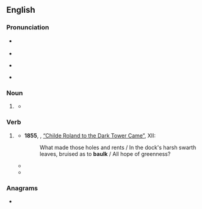 ==English==

===Pronunciation===
* {{a|UK}} {{IPA|en|[bɔːɫk]}}
* {{audio|en|En-uk-baulk.ogg|Audio (UK)}}
* {{a|US}} {{IPA|en|/bɔk/|[bɔɫk]}}
* {{audio|en|En-us-baulk.ogg|Audio (US)}}

===Noun===
{{en-noun}}

# {{lb|en|British spelling}} {{alternative spelling of|en|balk}}
#* {{quote-book|1=en|year=1929|author=Sir Arthur Conan Doyle|authorlink=Arthur Conan Doyle|title=When the World Screamed|url=http://gutenberg.net.au/ebooks01/0100031h.html|passage='And am I to plunge a harpoon into that beast!' 'That's your privilege, my son,' said Malone, 'and, sad to relate, unless I give it a miss in '''baulk''', I shall have to be at your side when you do it.'}}

===Verb===
{{en-verb}}

# {{lb|en|British spelling}} {{alternative spelling of|en|balk}}
#* '''1855''', {{w|Robert Browning}}, [[s:Childe Roland to the Dark Tower Came|“Childe Roland to the Dark Tower Came”]], XII:
#*: What made those holes and rents / In the dock's harsh swarth leaves, bruised as to '''baulk''' / All hope of greenness?
#* {{quote-book|en|year=1952|author=Daphne du Maurier|authorlink=Daphne du Maurier|title=The Apple Tree|chapter=Monte Verità|passage=As he talked, slowly, quietly, I had the impression that it must surely be an accident that had happened, but that his mind, unhinged by tragedy, '''baulked''' at Anna’s death.}}
#* {{quote-journal|en|date=2020 January 2|author=Philip Haigh|title=Is there relief to congestion along Castlefield Corridor?|journal=Rail|page=22|text=What wasn't done was the second part of the work to add Piccadilly's two new through platforms. The Department for Transport '''baulked''' at [[Network Rail]]'s price, but nonetheless May 2018's timetable increased services to 15tph. Punctuality dropped.}}

===Anagrams===
* {{anagrams|en|a=abklu|Kabul}}